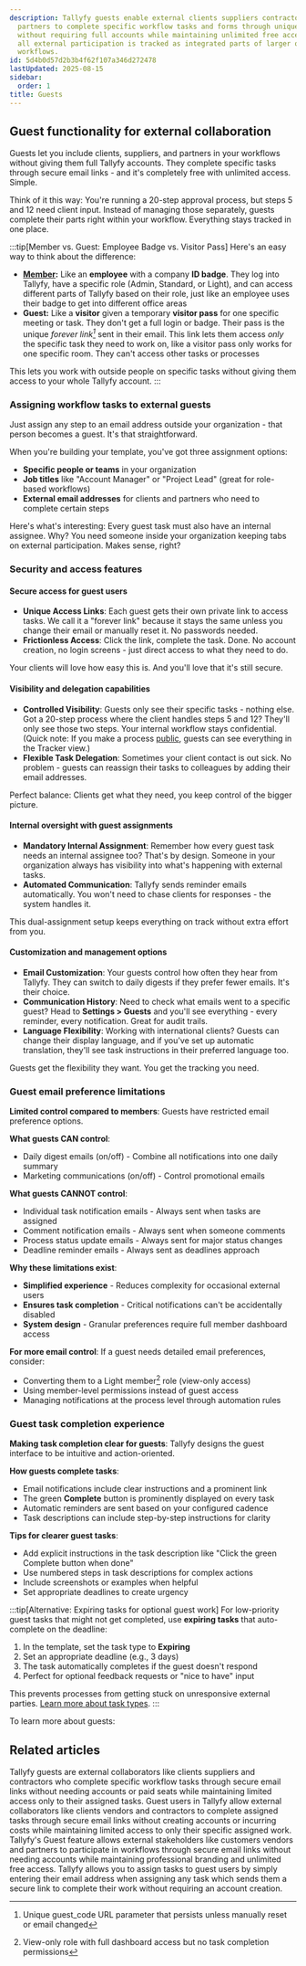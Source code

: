 ```yaml
---
description: Tallyfy guests enable external clients suppliers contractors and business
  partners to complete specific workflow tasks and forms through unique secure links
  without requiring full accounts while maintaining unlimited free access and ensuring
  all external participation is tracked as integrated parts of larger organizational
  workflows.
id: 5d4b0d57d2b3b4f62f107a346d272478
lastUpdated: 2025-08-15
sidebar:
  order: 1
title: Guests
---
```


## Guest functionality for external collaboration

Guests let you include clients, suppliers, and partners in your workflows without giving them full Tallyfy accounts. They complete specific tasks through secure email links - and it's completely free with unlimited access. Simple.

Think of it this way: You're running a 20-step approval process, but steps 5 and 12 need client input. Instead of managing those separately, guests complete their parts right within your workflow. Everything stays tracked in one place.

:::tip[Member vs. Guest: Employee Badge vs. Visitor Pass]
Here's an easy way to think about the difference:

- **[Member](/products/pro/documenting/members/):** Like an **employee** with a company **ID badge**. They log into Tallyfy, have a specific role (Admin, Standard, or Light), and can access different parts of Tallyfy based on their role, just like an employee uses their badge to get into different office areas
- **Guest:** Like a **visitor** given a temporary **visitor pass** for one specific meeting or task. They don't get a full login or badge. Their pass is the unique *forever link[^1]* sent in their email. This link lets them access *only* the specific task they need to work on, like a visitor pass only works for one specific room. They can't access other tasks or processes

This lets you work with outside people on specific tasks without giving them access to your whole Tallyfy account.
:::

### Assigning workflow tasks to external guests

Just assign any step to an email address outside your organization - that person becomes a guest. It's that straightforward.

When you're building your template, you've got three assignment options:

- **Specific people or teams** in your organization
- **Job titles** like "Account Manager" or "Project Lead" (great for role-based workflows)
- **External email addresses** for clients and partners who need to complete certain steps

Here's what's interesting: Every guest task must also have an internal assignee. Why? You need someone inside your organization keeping tabs on external participation. Makes sense, right?

### Security and access features

#### Secure access for guest users
*   **Unique Access Links**: Each guest gets their own private link to access tasks. We call it a "forever link" because it stays the same unless you change their email or manually reset it. No passwords needed.
*   **Frictionless Access**: Click the link, complete the task. Done. No account creation, no login screens - just direct access to what they need to do.

Your clients will love how easy this is. And you'll love that it's still secure.

#### Visibility and delegation capabilities
*   **Controlled Visibility**: Guests only see their specific tasks - nothing else. Got a 20-step process where the client handles steps 5 and 12? They'll only see those two steps. Your internal workflow stays confidential. (Quick note: If you make a process [public](/products/pro/tracking-and-tasks/processes/make-a-process-public/), guests can see everything in the Tracker view.)
*   **Flexible Task Delegation**: Sometimes your client contact is out sick. No problem - guests can reassign their tasks to colleagues by adding their email addresses. 

Perfect balance: Clients get what they need, you keep control of the bigger picture.

#### Internal oversight with guest assignments
*   **Mandatory Internal Assignment**: Remember how every guest task needs an internal assignee too? That's by design. Someone in your organization always has visibility into what's happening with external tasks.
*   **Automated Communication**: Tallyfy sends reminder emails automatically. You won't need to chase clients for responses - the system handles it.

This dual-assignment setup keeps everything on track without extra effort from you.

#### Customization and management options
*   **Email Customization**: Your guests control how often they hear from Tallyfy. They can switch to daily digests if they prefer fewer emails. It's their choice.
*   **Communication History**: Need to check what emails went to a specific guest? Head to **Settings > Guests** and you'll see everything - every reminder, every notification. Great for audit trails.
*   **Language Flexibility**: Working with international clients? Guests can change their display language, and if you've set up automatic translation, they'll see task instructions in their preferred language too.

Guests get the flexibility they want. You get the tracking you need.

### Guest email preference limitations

**Limited control compared to members**: Guests have restricted email preference options.

**What guests CAN control**:
- Daily digest emails (on/off) - Combine all notifications into one daily summary
- Marketing communications (on/off) - Control promotional emails

**What guests CANNOT control**:
- Individual task notification emails - Always sent when tasks are assigned
- Comment notification emails - Always sent when someone comments
- Process status update emails - Always sent for major status changes
- Deadline reminder emails - Always sent as deadlines approach

**Why these limitations exist**:
- **Simplified experience** - Reduces complexity for occasional external users
- **Ensures task completion** - Critical notifications can't be accidentally disabled
- **System design** - Granular preferences require full member dashboard access

**For more email control**: If a guest needs detailed email preferences, consider:
- Converting them to a Light member[^2] role (view-only access)
- Using member-level permissions instead of guest access
- Managing notifications at the process level through automation rules

### Guest task completion experience

**Making task completion clear for guests**: Tallyfy designs the guest interface to be intuitive and action-oriented.

**How guests complete tasks**:
- Email notifications include clear instructions and a prominent link
- The green **Complete** button is prominently displayed on every task
- Automatic reminders are sent based on your configured cadence  
- Task descriptions can include step-by-step instructions for clarity

**Tips for clearer guest tasks**:
- Add explicit instructions in the task description like "Click the green Complete button when done"
- Use numbered steps in task descriptions for complex actions
- Include screenshots or examples when helpful
- Set appropriate deadlines to create urgency

:::tip[Alternative: Expiring tasks for optional guest work]
For low-priority guest tasks that might not get completed, use **expiring tasks** that auto-complete on the deadline:

1. In the template, set the task type to **Expiring**
2. Set an appropriate deadline (e.g., 3 days)
3. The task automatically completes if the guest doesn't respond
4. Perfect for optional feedback requests or "nice to have" input

This prevents processes from getting stuck on unresponsive external parties. [Learn more about task types](/products/pro/tracking-and-tasks/tasks/what-types-of-tasks-can-i-create-with-tallyfy/).
:::

To learn more about guests:



<PageTree />



[^1]: Unique guest_code URL parameter that persists unless manually reset or email changed
[^2]: View-only role with full dashboard access but no task completion permissions

## Related articles
<CardGrid>
<LinkTitleCard header="<b>Guests > What is a guest</b>" href="/products/pro/documenting/guests/what-is-a-guest/" > Tallyfy guests are external collaborators like clients suppliers and contractors who complete specific workflow tasks through secure email links without needing accounts or paid seats while maintaining limited access only to their assigned tasks. </LinkTitleCard>
<LinkTitleCard header="<b>Guests > Assigning guests</b>" href="/products/pro/documenting/guests/guest-user-guide/" > Guest users in Tallyfy allow external collaborators like clients vendors and contractors to complete assigned tasks through secure email links without creating accounts or incurring costs while maintaining limited access to only their specific assigned work. </LinkTitleCard>
<LinkTitleCard header="<b>Features > Customer facing</b>" href="/products/pro/tutorials/features/customer-facing/" > Tallyfy's Guest feature allows external stakeholders like customers vendors and partners to participate in workflows through secure email links without needing accounts while maintaining professional branding and unlimited free access. </LinkTitleCard>
<LinkTitleCard header="<b>Guests > Assign tasks to guests</b>" href="/products/pro/documenting/guests/how-can-i-assign-tasks-to-guest-users-in-tallyfy/" > Tallyfy allows you to assign tasks to guest users by simply entering their email address when assigning any task which sends them a secure link to complete their work without requiring an account creation. </LinkTitleCard>
</CardGrid>